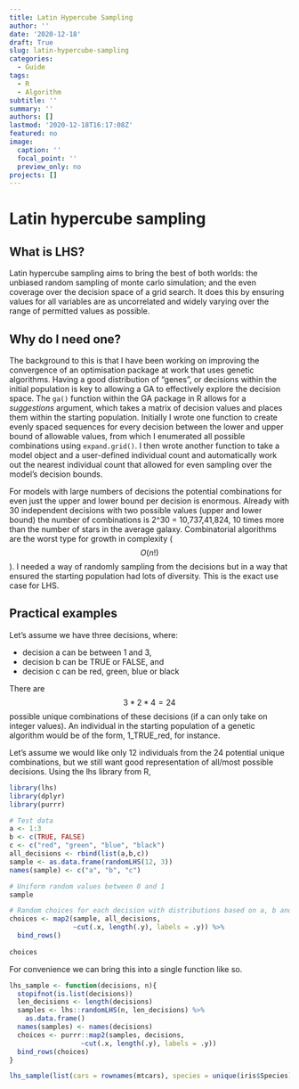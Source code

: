 ```yaml
---
title: Latin Hypercube Sampling
author: ''
date: '2020-12-18'
draft: True
slug: latin-hypercube-sampling
categories:
  - Guide
tags:
  - R
  - Algorithm
subtitle: ''
summary: ''
authors: []
lastmod: '2020-12-18T16:17:08Z'
featured: no
image:
  caption: ''
  focal_point: ''
  preview_only: no
projects: []
---
```


# Latin hypercube sampling

## What is LHS?
Latin hypercube sampling aims to bring the best of both worlds: the unbiased random sampling of monte carlo simulation; and the even coverage over the decision space of a grid search. It does this by ensuring values for all variables are as uncorrelated and widely varying over the range of permitted values as possible.

## Why do I need one?
The background to this is that I have been working on improving the convergence of an optimisation package at work that uses genetic algorithms. Having a good distribution of "genes", or decisions within the initial population is key to allowing a GA to effectively explore the decision space. The `ga()` function within the GA package in R allows for a _suggestions_ argument, which takes a matrix of decision values and places them within the starting population. Initially I wrote one function to create evenly spaced sequences for every decision between the lower and upper bound of allowable values, from which I enumerated all possible combinations using `expand.grid()`. I then wrote another function to take a model object and a user-defined individual count and automatically work out the nearest individual count that allowed for even sampling over the model's decision bounds.

For models with large numbers of decisions the potential combinations for even just the upper and lower bound per decision is enormous. Already with 30 independent decisions with two possible values (upper and lower bound) the number of combinations is 2^30 = 10,737,41,824, 10 times more than the number of stars in the average galaxy. Combinatorial algorithms are the worst type for growth in complexity ($$O(n!)$$). I needed a way of randomly sampling from the decisions but in a way that ensured the starting population had lots of diversity. This is the exact use case for LHS.

## Practical examples
Let's assume we have three decisions, where:

* decision a can be between 1 and 3,
* decision b can be TRUE or FALSE, and
* decision c can be red, green, blue or black

There are $$3 * 2 * 4 = 24$$ possible unique combinations of these decisions (if a can only take on integer values). An individual in the starting population of a genetic algorithm would be of the form, 1_TRUE_red, for instance.

Let's assume we would like only 12 individuals from the 24 potential unique combinations, but we still want good representation of all/most possible decisions. Using the lhs library from R,
```r
library(lhs)
library(dplyr)
library(purrr)

# Test data
a <- 1:3
b <- c(TRUE, FALSE)
c <- c("red", "green", "blue", "black")
all_decisions <- rbind(list(a,b,c))
sample <- as.data.frame(randomLHS(12, 3))
names(sample) <- c("a", "b", "c")

# Uniform random values between 0 and 1
sample

# Random choices for each decision with distributions based on a, b and c
choices <- map2(sample, all_decisions,
                ~cut(.x, length(.y), labels = .y)) %>%
  bind_rows()
  
choices
```

For convenience we can bring this into a single function like so.
```r
lhs_sample <- function(decisions, n){
  stopifnot(is.list(decisions))
  len_decisions <- length(decisions)
  samples <- lhs::randomLHS(n, len_decisions) %>%
    as.data.frame()
  names(samples) <- names(decisions)
  choices <- purrr::map2(samples, decisions,
                  ~cut(.x, length(.y), labels = .y))
  bind_rows(choices)
}

lhs_sample(list(cars = rownames(mtcars), species = unique(iris$Species), letter = LETTERS[24:26]), n = 10)
```
